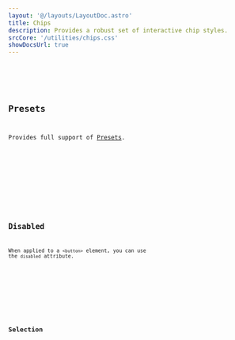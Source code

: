 ```yaml
---
layout: '@/layouts/LayoutDoc.astro'
title: Chips
description: Provides a robust set of interactive chip styles.
srcCore: '/utilities/chips.css'
showDocsUrl: true
---
```



<Preview client:load>
	<Fragment slot="preview">
		<Example />
	</Fragment>
	<Fragment slot="code">
		<Code code={ExampleRaw} lang="astro" />
	</Fragment>
</Preview>

## Presets

Provides full support of [Presets](/docs/design/presets).

<Preview client:load>
	<Fragment slot="preview">
		<ExamplePresets />
	</Fragment>
	<Fragment slot="code">
		<Code code={ExamplePresetsRaw} lang="astro" />
	</Fragment>
</Preview>

## Disabled

When applied to a `<button>` element, you can use the `disabled` attribute.

<Preview client:load>
	<Fragment slot="preview">
		<ExampleDisabled />
	</Fragment>
	<Fragment slot="code">
		<Code code={ExampleDisabledRaw} lang="astro" />
	</Fragment>
</Preview>

## Selection

<Preview client:load>
	<Fragment slot="preview">
		<ExampleSelectReact client:visible />
	</Fragment>
	<Fragment slot="codeReact">
		<Code code={ExampleSelectReactRaw} lang="tsx" />
	</Fragment>
	<Fragment slot="codeSvelte">
		<Code code={ExampleSelectSvelteRaw} lang="svelte" />
	</Fragment>
</Preview>
